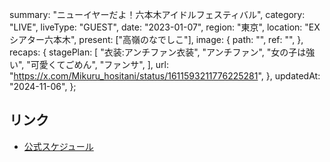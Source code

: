   summary: "ニューイヤーだよ！六本木アイドルフェスティバル",
  category: "LIVE",
  liveType: "GUEST",
  date: "2023-01-07",
  region: "東京",
  location: "EXシアター六本木",
  present: ["高嶺のなでしこ"],
  image: {
    path: "",
    ref: "",
  },
  recaps: {
    stagePlan: [
      "衣装:アンチファン衣装",
      "アンチファン",
      "女の子は強い",
      "可愛くてごめん",
      "ファンサ",
    ],
    url: "https://x.com/Mikuru_hositani/status/1611593211776225281",
  },
  updatedAt: "2024-11-06",
};

## リンク

- [公式スケジュール](https://takanenonadeshiko.jp/?p=622)
